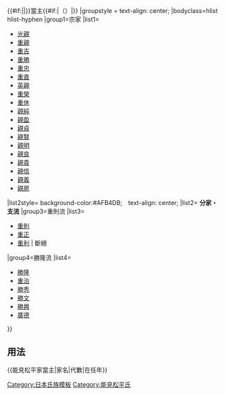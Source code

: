 {{Navbox
|name=能見松平家當主
|title=[[FILE:Mitsuba Aoi inverted.jpg|20px|三葉葵紋]]{{#if:{{{1|}}}|{{{1|}}}|[[能見松平家]]}}{{#if:{{{2|}}}|{{{2|}}}|}}當主{{#if:{{{3|}}}|（{{{3|}}}）|}}
|groupstyle = text-align: center;
|bodyclass=hlist hlist-hyphen
|group1=宗家
|list1=
*[[松平光親|光親]]
*[[松平重親|重親]]
*[[松平重吉|重吉]]
*[[松平重勝|重勝]]
*[[松平重忠|重忠]]
*[[松平重直|重直]]
*[[松平英親|英親]]
*[[松平重榮|重榮]]
*[[松平重休|重休]]
*[[松平親純|親純]]
*[[松平親盈|親盈]]
*[[松平親貞 (能見松平家)|親貞]]
*[[松平親賢|親賢]]
*[[松平親明|親明]]
*[[松平親良|親良]]
*[[松平親貴|親貴]]
*[[松平親信|親信]]
*[[松平親義|親義]]
*[[松平親房|親房]]
|list2style= background-color:#AFB4DB;　text-align: center;
|list2= '''分家・支流'''
|group3=重則流
|list3=
*[[松平重則|重則]]
*[[松平重正|重正]]
*[[松平重利|重利]] &#124; 斷絕
|group4=勝隆流
|list4=
*[[松平勝隆|勝隆]]
*[[松平重治|重治]]
*[[松平勝秀|勝秀]]
*[[松平勝文|勝文]]
*[[松平勝興|勝興]]
*[[松平廣德|廣德]] 
}}<noinclude>
==用法==
<nowiki>{{能見松平家當主|家名|代數|在任年}}</nowiki>
[[Category:日本氏族模板]]
[[Category:能見松平氏]]
</noinclude>